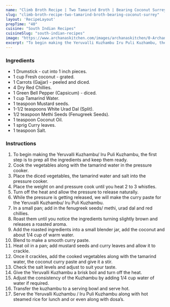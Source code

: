 ---
name: "Climb Broth Recipe | Two Tamarind Broth | Bearing Coconut Surrey"
slug: "climb-broth-recipe-two-tamarind-broth-bearing-coconut-surrey"
layout: 'RecipeLayout'
prepTime: "40"
cuisine: "South Indian Recipes"
cuisineSlug: "south-indian-recipes"
image: "https://www.archanaskitchen.com/images/archanaskitchen/0-Archanas-Kitchen-Recipes/Yeruvalli_Kuzhambu_Iru_Puli_Kuzhambu_Recipe_Video_5_1600.jpg"
excerpt: "To begin making the Yeruvalli Kuzhambu Iru Puli Kuzhambu, the first step is to prep all the ingredients and keep them ready"
---

### Ingredients

- 1 Drumstick - cut into 1 inch pieces.
- 1 cup Fresh coconut - grated.
- 1 Carrots (Gajjar) - peeled and diced.
- 4 Dry Red Chillies.
- 1 Green Bell Pepper (Capsicum) - diced.
- 1 cup Tamarind Water.
- 1 teaspoon Mustard seeds.
- 1-1/2 teaspoons White Urad Dal (Split).
- 1/2 teaspoon Methi Seeds (Fenugreek Seeds).
- 1 teaspoon Coconut Oil.
- 1 sprig Curry leaves.
- 1 teaspoon Salt.

### Instructions

1. To begin making the Yeruvalli Kuzhambu/ Iru Puli Kuzhambu, the first step is to prep all the ingredients and keep them ready.
1. Cook the vegetables along with the tamarind water in the pressure cooker.
1. Place the diced vegetables, the tamarind water and salt into the pressure cooker.
1. Place the weight on and pressure cook until you heat 2 to 3 whistles.
1. Turn off the heat and allow the pressure to release naturally.
1. While the pressure is getting released, we will make the curry paste for the Yeruvalli Kuzhambu/ Iru Puli Kuzhambu.
1. In a small pan; add in the fenugreek seeds/ methi, urad dal and red chillies.
1. Roast them until you notice the ingredients turning slightly brown and releases a roasted aroma.
1. Add the roasted ingredients into a small blender jar, add the coconut and about 1/4 cup of warm water.
1. Blend to make a smooth curry paste.
1. Heat oil in a pan; add mustard seeds and curry leaves and allow it to crackle.
1. Once it crackles, add the cooked vegetables along with the tamarind water, the coconut curry paste and give it a stir.
1. Check the salt levels and adjust to suit your taste.
1. Give the Yeruvalli Kuzhambu a brisk boil and turn off the heat.
1. Adjust the consistency of the Kuzhambu by adding 1/4 cup water of water if required.
1. Transfer the kuzhambu to a serving bowl and serve hot.
1. Serve the Yeruvalli Kuzhambu / Iru Puli Kuzhambu along with hot steamed rice for lunch and or even along with dosa’s.
